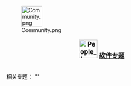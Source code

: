 [[File:Community.png|55px]]

<b><big><center>[[File:People_icon.svg|48px]] '''[[WikiProject:软件|软件专题]]'''</center></big></b><br>

相关专题：
{{hlist|'''{{le|WikiProject:计算|Wikipedia:WikiProject Computing|计算专题}}'''|'''[[WikiProject:软件/自由软件|自由软件专题]]'''|'''{{le|Wikipedia:App专题|Wikipedia:WikiProject Apps|App专题}}'''|[[WikiProject:Linux|'''Linux专题''']]|'''{{le|WikiProject:Linux桌面|Wikipedia:WikiProject Desktop Linux|Linux桌面专题}}}}'''<noinclude>
[[Category:软件主题|{{SUBPAGENAME}}]]
</noinclude>